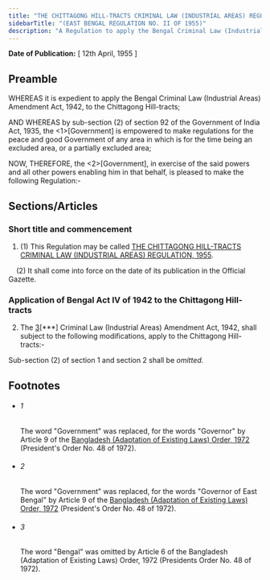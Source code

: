 ```yaml
---
title: "THE CHITTAGONG HILL-TRACTS CRIMINAL LAW (INDUSTRIAL AREAS) REGULATION, 1955"
sidebarTitle: "(EAST BENGAL REGULATION NO. II OF 1955)"
description: "A Regulation to apply the Bengal Criminal Law (Industrial Areas) Amendment Act, 1942, to the Chittagong Hill- tracts."
---
```


**Date of Publication:** [ 12th April, 1955 ]

## Preamble

WHEREAS it is expedient to apply the Bengal Criminal Law (Industrial Areas) Amendment Act, 1942, to the Chittagong Hill-tracts;

AND WHEREAS by sub-section (2) of section 92 of the Government of India Act, 1935, the <1>[Government] is empowered to make regulations for the peace and good Government of any area in which is for the time being an excluded area, or a partially excluded area;

NOW, THEREFORE, the <2>[Government], in exercise of the said powers and all other powers enabling him in that behalf, is pleased to make the following Regulation:-

## Sections/Articles

### Short title and commencement

1. (1) This Regulation may be called [THE CHITTAGONG HILL-TRACTS CRIMINAL LAW (INDUSTRIAL AREAS) REGULATION, 1955](/act-1359.html "THE CHITTAGONG HILL-TRACTS CRIMINAL LAW (INDUSTRIAL AREAS) REGULATION, 1955").

    (2) It shall come into force on the date of its publication in the Official Gazette.

### Application of Bengal Act IV of 1942 to the Chittagong Hill- tracts

2. The [3](1)[\*\*\*] Criminal Law (Industrial Areas) Amendment Act, 1942, shall subject to the following modifications, apply to the Chittagong Hill-tracts:-

Sub-section (2) of section 1 and section 2 shall be *omitted.*

## Footnotes

- ###### 1

  The word "Government" was replaced, for the words "Governor" by Article 9 of the [Bangladesh (Adaptation of Existing Laws) Order, 1972](/act-388.html "Bangladesh (Adaptation of Existing Laws) Order, 1972 ") (President's Order No. 48 of 1972).

- ###### 2

  The word "Government" was replaced, for the words "Governor of East Bengal" by Article
  9 of the [Bangladesh (Adaptation of Existing Laws) Order, 1972](/act-388.html "Bangladesh (Adaptation of Existing Laws) Order, 1972 ") (President's Order No. 48 of 1972).

- ###### 3

  The word "Bengal" was omitted by Article 6 of the Bangladesh (Adaptation of Existing
  Laws) Order, 1972 (Presidents Order No. 48 of 1972).
